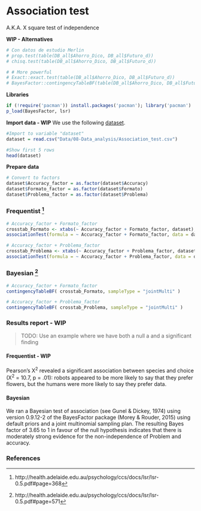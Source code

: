 # Association test

A.K.A. X square test of independence

**WIP - Alternatives**
```r
# Con datos de estudio Merlin
# prop.test(table(DB_all$Ahorro_Dico, DB_all$Futuro_d))
# chisq.test(table(DB_all$Ahorro_Dico, DB_all$Futuro_d))

# # More powerful
# Exact::exact.test(table(DB_all$Ahorro_Dico, DB_all$Futuro_d))
# BayesFactor::contingencyTableBF(table(DB_all$Ahorro_Dico, DB_all$Futuro_d), sampleType = "indepMulti", fixedMargin = "rows")

```

**Libraries**
```r
if (!require('pacman')) install.packages('pacman'); library('pacman')
p_load(BayesFactor, lsr)
```



**Import data - WIP**
We use the following [dataset](Data/08-Data_analysis/Association_test.csv).
```r
#Import to variable "dataset"
dataset = read.csv("Data/08-Data_analysis/Association_test.csv")

#Show first 5 rows
head(dataset)
```

**Prepare data**
```r
# Convert to factors
dataset$Accuracy_factor = as.factor(dataset$Accuracy)
dataset$Formato_factor = as.factor(dataset$Formato)
dataset$Problema_factor = as.factor(dataset$Problema)
```


### Frequentist [^1]
```r
# Accuracy_factor + Formato_factor
crosstab_Formato <- xtabs(~ Accuracy_factor + Formato_factor, dataset); crosstab_Formato
associationTest(formula = ~ Accuracy_factor + Formato_factor, data = dataset )

# Accuracy_factor + Problema_factor
crosstab_Problema <- xtabs(~ Accuracy_factor + Problema_factor, dataset); crosstab_Problema
associationTest(formula = ~ Accuracy_factor + Problema_factor, data = dataset )
```

### Bayesian [^2]
```r
# Accuracy_factor + Formato_factor
contingencyTableBF( crosstab_Formato, sampleType = "jointMulti" ) 

# Accuracy_factor + Problema_factor
contingencyTableBF( crosstab_Problema, sampleType = "jointMulti" ) 

```



### Results report - WIP
> TODO: Use an example where we have both a null a and a significant finding

#### Frequentist - WIP
Pearson’s X^2^ revealed a significant association between species and choice (X^2^ = 10.7, p = .01): robots appeared to be more likely to say that they prefer flowers, but the humans were more likely to say they prefer data.

#### Bayesian
We ran a Bayesian test of association (see Gunel & Dickey, 1974) using version 0.9.12-2 of the BayesFactor package (Morey & Rouder, 2015) using default priors and a joint multinomial sampling plan. The resulting Bayes factor of 3.65 to 1 in favour of the null hypothesis indicates that there is moderately strong evidence for the non-independence of Problem and accuracy.


### References
[^1]: http://health.adelaide.edu.au/psychology/ccs/docs/lsr/lsr-0.5.pdf#page=368  
[^2]: http://health.adelaide.edu.au/psychology/ccs/docs/lsr/lsr-0.5.pdf#page=571  
